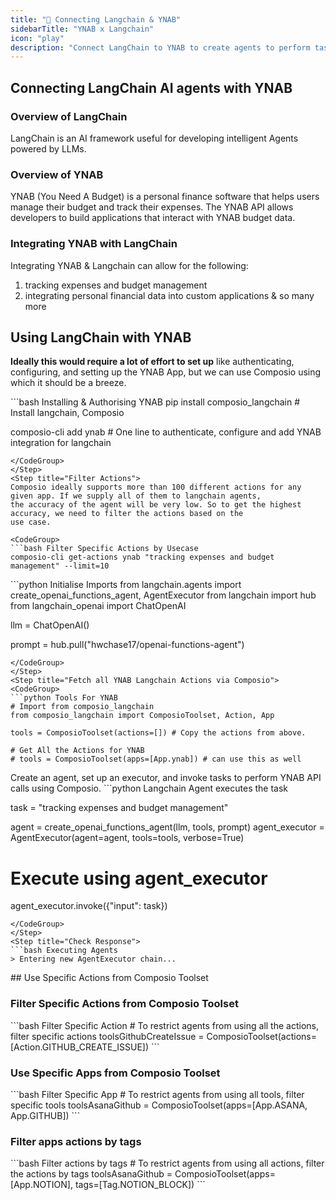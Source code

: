 ```yaml
---
title: "🚀 Connecting Langchain & YNAB"
sidebarTitle: "YNAB x Langchain"
icon: "play"
description: "Connect LangChain to YNAB to create agents to perform tasks using natural language"
---
```


## Connecting LangChain AI agents with YNAB

### Overview of LangChain

LangChain is an AI framework useful for developing intelligent Agents powered by LLMs.

### Overview of YNAB

YNAB (You Need A Budget) is a personal finance software that helps users manage their budget and track their expenses. The YNAB API allows developers to build applications that interact with YNAB budget data.

### Integrating YNAB with LangChain

Integrating YNAB & Langchain can allow for the following:

1. tracking expenses and budget management
2. integrating personal financial data into custom applications
& so many more

## Using LangChain with YNAB

<Steps>
<Step title="Setting Up the Environment">

**Ideally this would require a lot of effort to set up** like authenticating, configuring, and setting up the YNAB App, but we can use Composio using which it should be a breeze.

<CodeGroup>
```bash Installing & Authorising YNAB
pip install composio_langchain # Install langchain, Composio 

composio-cli add ynab # One line to authenticate, configure and add YNAB integration for langchain
```
</CodeGroup>
</Step>
<Step title="Filter Actions">
Composio ideally supports more than 100 different actions for any given app. If we supply all of them to langchain agents, 
the accuracy of the agent will be very low. So to get the highest accuracy, we need to filter the actions based on the 
use case.

<CodeGroup>
```bash Filter Specific Actions by Usecase
composio-cli get-actions ynab "tracking expenses and budget management" --limit=10
```
</CodeGroup>

</Step>
<Step title="Import Base Packages">

<CodeGroup>
```python Initialise Imports
from langchain.agents import create_openai_functions_agent, AgentExecutor
from langchain import hub
from langchain_openai import ChatOpenAI


llm = ChatOpenAI()

prompt = hub.pull("hwchase17/openai-functions-agent")
```
</CodeGroup>
</Step>
<Step title="Fetch all YNAB Langchain Actions via Composio">
<CodeGroup>
```python Tools For YNAB
# Import from composio_langchain
from composio_langchain import ComposioToolset, Action, App

tools = ComposioToolset(actions=[]) # Copy the actions from above. 

# Get All the Actions for YNAB
# tools = ComposioToolset(apps=[App.ynab]) # can use this as well
```
</CodeGroup>
</Step>
<Step title="Execute the Agent">
Create an agent, set up an executor, and invoke tasks to perform YNAB API calls using Composio. 
<CodeGroup>
```python Langchain Agent executes the task

task = "tracking expenses and budget management"

agent = create_openai_functions_agent(llm, tools, prompt)
agent_executor = AgentExecutor(agent=agent, tools=tools, verbose=True)

# Execute using agent_executor
agent_executor.invoke({"input": task})
```
</CodeGroup>
</Step>
<Step title="Check Response">
```bash Executing Agents
> Entering new AgentExecutor chain...
```
</Step>
</Steps>
## Use Specific Actions from Composio Toolset

### Filter Specific Actions from Composio Toolset

<CodeGroup>
```bash Filter Specific Action
# To restrict agents from using all the actions, filter specific actions
toolsGithubCreateIssue = ComposioToolset(actions=[Action.GITHUB_CREATE_ISSUE])
```
</CodeGroup>

### Use Specific Apps from Composio Toolset
<CodeGroup>
```bash Filter Specific App
# To restrict agents from using all tools, filter specific tools
toolsAsanaGithub = ComposioToolset(apps=[App.ASANA, App.GITHUB])
```
</CodeGroup>

### Filter apps actions by tags 
<CodeGroup>
```bash Filter actions by tags
# To restrict agents from using all actions, filter the actions by tags
toolsAsanaGithub = ComposioToolset(apps=[App.NOTION], tags=[Tag.NOTION_BLOCK])
```
</CodeGroup>

